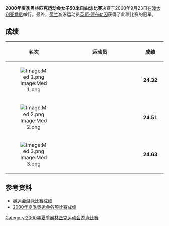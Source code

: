 {{2000年夏季奥林匹克运动会游泳比赛}}
'''2000年夏季奥林匹克运动会女子50米自由泳比赛'''决赛于2000年9月23日在[[澳大利亚|澳大利亚]][[悉尼|悉尼]]举行。最终，[[荷兰|荷兰]]游泳运动员[[英厄·德布勒因|英厄·德布勒因]]获得了此项比赛的冠军。

==成绩==
{| bgcolor="#f7f8ff" cellpadding="3" cellspacing="0" border="1" style="font-size: 92%; border: gray solid 1,5px; border-collapse: collapse;"
|- bgcolor="#efefef"
! 名次
!align="center" style="width: 20em"|运动员
!align="center" style="width: 5em"|成绩
|-
|align="center"|[[Image:Med_1.png|Image:Med 1.png]]
|{{flagIOCathlete|[[英厄·德布勒因|英厄·德布勒因]]|NED|2000年夏季}}
|align="center"|'''24.32'''
|-
|align="center"|[[Image:Med_2.png|Image:Med 2.png]]
|{{flagIOCathlete|[[特蕾瑟·阿尔斯哈马尔|特蕾瑟·阿尔斯哈马尔]]|SWE|2000年夏季}}
|align="center"|'''24.51'''
|-
|align="center"|[[Image:Med_3.png|Image:Med 3.png]]
|{{flagIOCathlete|[[达拉·托雷斯|达拉·托雷斯]]|USA|2000年夏季}}
|align="center"|'''24.63'''
|}

==参考资料==
* [http://www.usaswimming.org/USASWeb/_Rainbow/2000%20Olympics/6491324e-f89a-428d-a3a5-72190602d288/2000_olympics_200mback_men.html 奥运会游泳比赛成绩] {{Wayback|url=http://www.usaswimming.org/USASWeb/_Rainbow/2000%20Olympics/6491324e-f89a-428d-a3a5-72190602d288/2000_olympics_200mback_men.html |date=20070930185441 }}
* [https://web.archive.org/web/20100606071339/http://www.schoolsports.com.cn/info/info.asp?info_ID=2814 2000年夏季奥运会各项比赛成绩]

[[Category:2000年夏季奥林匹克运动会游泳比赛|Category:2000年夏季奥林匹克运动会游泳比赛]]